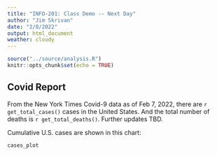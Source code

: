 ```yaml
---
title: "INFO-201: Class Demo -- Next Day"
author: "Jim Skrivan"
date: "2/8/2022"
output: html_document
weather: cloudy
---
```


```r
source("../source/analysis.R")
knitr::opts_chunk$set(echo = TRUE)
```

## Covid Report
From the New York Times Covid-9 data as of Feb 7, 2022, there are 
`r get_total_cases()` cases in the United States. And the total number of 
deaths is `r get_total_deaths()`. Further updates TBD.

Cumulative U.S. cases are shown in this chart:
``` r
cases_plot
```

